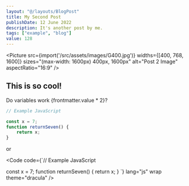 ```yaml
---
layout: "@/layouts/BlogPost"
title: My Second Post
publishDate: 12 June 2022
description: It's another post by me.
tags: ["example", "blog"]
value: 128
---
```


<Picture
src={import('/src/assets/images/G400.jpg')}
widths={[400, 768, 1600]}
sizes="(max-width: 1600px) 400px, 1600px"
alt="Post 2 Image"
aspectRatio="16:9"
/>


## This is so cool!

Do variables work {frontmatter.value * 2}?

```js
// Example JavaScript

const x = 7;
function returnSeven() {
	return x;
}
```

or 

<Code code={`// Example JavaScript

const x = 7;
function returnSeven() {
	return x;
}
`} lang="js" wrap theme="dracula" />

